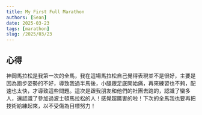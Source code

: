 ```yaml
---
title: My First Full Marathon
authors: [Sean]
date: 2025-03-23
tags: [marathon]
slug: /2025/03/23
---
```



## 心得
神岡馬拉松是我第一次的全馬，我在這場馬拉松自己覺得表現並不是很好，主要是因為跑步姿勢的不好，導致我過半馬後，小腿跟足底開始痛，再來練習也不夠，配速也太快，才導致這些問題。這次是跟我朋友和他們的社團去跑的，認識了蠻多人，還認識了參加過波士頓馬拉松的人！感覺超厲害的啦！下次的全馬我也要再把技術給練起來，以不受傷為目標努力！
<!-- truncate-->